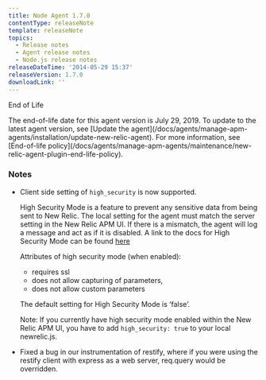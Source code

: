```yaml
---
title: Node Agent 1.7.0
contentType: releaseNote
template: releaseNote
topics:
  - Release notes
  - Agent release notes
  - Node.js release notes
releaseDateTime: '2014-05-29 15:37'
releaseVersion: 1.7.0
downloadLink: ''
---
```


End of Life

<Callout variant="important">
  The end-of-life date for this agent version is July 29, 2019. To update to the latest agent version, see [Update the agent](/docs/agents/manage-apm-agents/installation/update-new-relic-agent). For more information, see [End-of-life policy](/docs/agents/manage-apm-agents/maintenance/new-relic-agent-plugin-end-life-policy).
</Callout>

### Notes

* Client side setting of `high_security` is now supported.

  High Security Mode is a feature to prevent any sensitive data from being sent to New Relic. The local setting for the agent must match the server setting in the New Relic APM UI. If there is a mismatch, the agent will log a message and act as if it is disabled. A link to the docs for High Security Mode can be found [here](https://docs.newrelic.com/docs/subscriptions/security#high-security)

  Attributes of high security mode (when enabled):

  * requires ssl
  * does not allow capturing of parameters,
  * does not allow custom parameters

  The default setting for High Security Mode is ‘false’.

  Note: If you currently have high security mode enabled within the New Relic APM UI, you have to add `high_security: true` to your local newrelic.js.
* Fixed a bug in our instrumentation of restify, where if you were using the restify client with express as a web server, req.query would be overridden.
